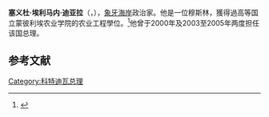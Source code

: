 {{Expand language|1=en|time=2022-06-21T02:44:13+00:00}}
'''塞义杜·埃利马内·迪亚拉'''（{{lang-fr|Seydou Elimane Diarra}}，{{bd|1933年|11月23日|2020年|7月19日|catIdx=Diarra, Seydou}}），[[象牙海岸|象牙海岸]]政治家。他是一位穆斯林，獲得過高等国立蒙彼利埃农业学院的农业工程學位。<ref>{{cite web|title=L'ancien premier ministre ivoirien, Seydou Diarra, est mort|url=https://www.lemonde.fr/disparitions/article/2020/07/19/l-ancien-premier-ministre-ivoirien-seydou-diarra-est-mort_6046674_3382.html|url-status=live|website=lemonde.fr}}</ref>他曾于2000年及2003至2005年两度担任该国总理。

==参考文献==
{{reflist}}

{{非洲政治人物小作品}}

{{DEFAULTSORT:Diarra, Seydou}}
[[Category:科特迪瓦总理|Category:科特迪瓦总理]]